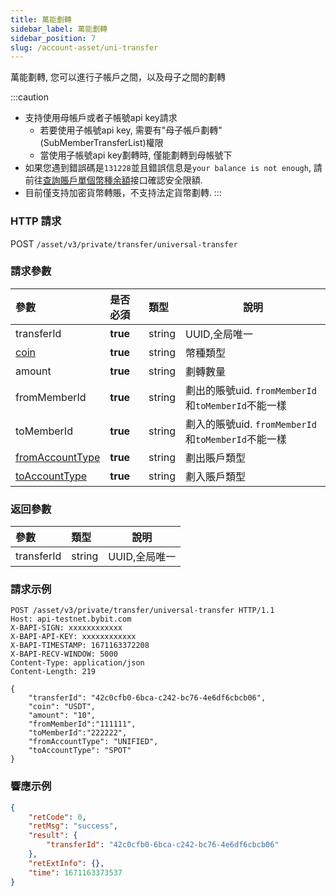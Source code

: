 ---
title: 萬能劃轉
sidebar_label: 萬能劃轉
sidebar_position: 7
slug: /account-asset/uni-transfer
---
萬能劃轉, 您可以進行子帳戶之間，以及母子之間的劃轉

:::caution
* 支持使用母帳戶或者子帳號api key請求<ul><li>若要使用子帳號api key, 需要有"母子帳戶劃轉"(SubMemberTransferList)權限</li><li>當使用子帳號api key劃轉時, 僅能劃轉到母帳號下</li></ul>
* 如果您遇到錯誤碼是`131228`並且錯誤信息是`your balance is not enough`, 請前往[查詢賬戶單個幣種余額](coin-balance#)接口確認安全限額.
* 目前僅支持加密貨幣轉賬，不支持法定貨幣劃轉.
:::

### HTTP 請求
POST `/asset/v3/private/transfer/universal-transfer`

### 請求參數
| 參數 | 是否必須 | 類型 | 說明|
|:----- |:-------|:-----|------ |
|transferId |<b>true</b> |string |UUID,全局唯一 |
|[coin](enum#coin)|<b>true</b> |string |幣種類型 |
|amount |<b>true</b> |string |劃轉數量 |
|fromMemberId |<b>true</b> |string |劃出的賬號uid. `fromMemberId`和`toMemberId`不能一樣 |
|toMemberId |<b>true</b> |string |劃入的賬號uid. `fromMemberId`和`toMemberId`不能一樣 |
|[fromAccountType](enum#accounttype)|<b>true</b> |string |劃出賬戶類型 |
|[toAccountType](enum#accounttype) |<b>true</b> |string |劃入賬戶類型 |

### 返回參數
| 參數 | 類型 | 說明|
|:----- |:-----|----- |
|transferId |string |UUID,全局唯一 |

### 請求示例

```http
POST /asset/v3/private/transfer/universal-transfer HTTP/1.1
Host: api-testnet.bybit.com
X-BAPI-SIGN: xxxxxxxxxxxx
X-BAPI-API-KEY: xxxxxxxxxxxx
X-BAPI-TIMESTAMP: 1671163372208
X-BAPI-RECV-WINDOW: 5000
Content-Type: application/json
Content-Length: 219

{
    "transferId": "42c0cfb0-6bca-c242-bc76-4e6df6cbcb06",
    "coin": "USDT",
    "amount": "10",
    "fromMemberId":"111111",
    "toMemberId":"222222",
    "fromAccountType": "UNIFIED",
    "toAccountType": "SPOT"
}
```

### 響應示例

```json
{
    "retCode": 0,
    "retMsg": "success",
    "result": {
        "transferId": "42c0cfb0-6bca-c242-bc76-4e6df6cbcb06"
    },
    "retExtInfo": {},
    "time": 1671163373537
}
```